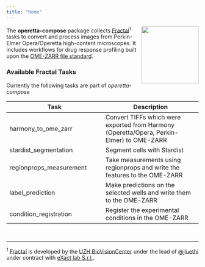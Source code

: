 ```yaml
---
title: "Home"
---
```


<img align="right" height="150" src="images/operetta-compose_logo.png">
The **operetta-compose** package collects [Fractal](https://fractal-analytics-platform.github.io/fractal-tasks-core/)<sup>1</sup> tasks to convert and process images from Perkin-Elmer Opera/Operetta high-content microscopes. It includes workflows for drug response profiling built upon the [OME-ZARR file standard](https://ngff.openmicroscopy.org/latest/).

### Available Fractal Tasks

Currently the following tasks are part of *operetta-compose*

| Task  | Description |
|---|---|
| harmony_to_ome_zarr | Convert TIFFs which were exported from Harmony (Operetta/Opera, Perkin-Elmer) to OME-ZARR |
| stardist_segmentation | Segment cells with Stardist |
| regionprops_measurement | Take measurements using regionprops and write the features to the OME-ZARR |
| label_prediction | Make predictions on the selected wells and write them to the OME-ZARR |
| condition_registration | Register the experimental conditions in the OME-ZARR |

&nbsp;

---

<sup>1</sup> [Fractal](https://fractal-analytics-platform.github.io/fractal-tasks-core/) is developed by the [UZH BioVisionCenter](https://www.biovisioncenter.uzh.ch/de.html) under the lead of [@jluethi](https://github.com/jluethi) under contract with [eXact lab S.r.l.](https://www.exact-lab.it).

